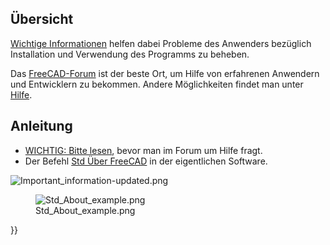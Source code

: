 <languages/>

<span id="Overview"></span>
==Übersicht==

[[Important information/de|Wichtige Informationen]] helfen dabei Probleme des Anwenders bezüglich Installation und Verwendung des Programms zu beheben. 

Das [https://forum.freecadweb.org/viewforum.php?f=3 FreeCAD-Forum] ist der beste Ort, um Hilfe von erfahrenen Anwendern und Entwicklern zu bekommen. Andere Möglichkeiten findet man unter [[Help/de|Hilfe]].

<span id="Directions"></span>
==Anleitung==

{{VeryImportantMessage|Bevor man um Hilfe bittet, sollte man diesen Verknüpfungen folgen oder auf die Abbildung/Bildunterschriften unten klicken}}
* [https://forum.freecadweb.org/viewtopic.php?f=3&t=2264 WICHTIG: Bitte lesen], bevor man im Forum um Hilfe fragt.
* Der Befehl [[Std_About/de|Std Über FreeCAD]] in der eigentlichen Software.
[[File:Important_information-updated.png|link=https://forum.freecadweb.org/viewtopic.php?f=3&t=2264]]
{{Caption|align=center|Die Aufforderung wichtige Informationen anzugeben befindet sich im oberen Bereich eines  jeden Subforums. Abbildung oben anklicken, um der Verknüpfung zu folgen.}}

[[File:Std_About_example.png|center|link=Std_About/de]]

{{Caption|align=center|Das Fenster mit der Information "[[Std_About/de|Über FreeCAD]]" in der Software. Es wird kein Bildschirmfoto des Fensters erstellt,<br/>sondern die Schaltfläche {{Button|In Zwischenablage kopieren}} gedrückt, damit die Information in die Hilfeanfrage eingefügt werden kann.}}

{{Userdocnavi{{#translation:}}}}